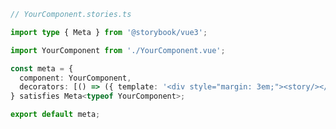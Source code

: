```ts
// YourComponent.stories.ts

import type { Meta } from '@storybook/vue3';

import YourComponent from './YourComponent.vue';

const meta = {
  component: YourComponent,
  decorators: [() => ({ template: '<div style="margin: 3em;"><story/></div>' })],
} satisfies Meta<typeof YourComponent>;

export default meta;
```
